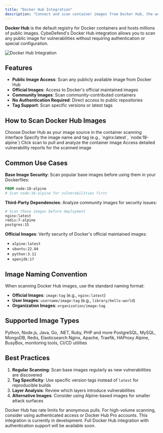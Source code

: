 ```yaml
---
title: "Docker Hub Integration"
description: "Connect and scan container images from Docker Hub, the world's largest public container registry."
---
```


**Docker Hub** is the default registry for Docker containers and hosts millions of public images. CybeDefend's Docker Hub integration allows you to scan any public image for vulnerabilities without requiring authentication or special configuration.

<Frame>
  <img src="/images/container-scanning/integrations/dockerhub.png" alt="Docker Hub Integration" style={{ borderRadius: '0.5rem' }} />
</Frame>

## Features

- **Public Image Access**: Scan any publicly available image from Docker Hub
- **Official Images**: Access to Docker's official maintained images
- **Community Images**: Scan community-contributed containers
- **No Authentication Required**: Direct access to public repositories
- **Tag Support**: Scan specific versions or latest tags

## How to Scan Docker Hub Images

<Steps>
  <Step title="Select Docker Hub">
    Choose Docker Hub as your image source in the container scanning interface
  </Step>
  
  <Step title="Enter Image Details">
    Specify the image name and tag (e.g., `nginx:latest`, `node:18-alpine`)
  </Step>
  
  <Step title="Initiate Scan">
    Click scan to pull and analyze the container image
  </Step>
  
  <Step title="Review Results">
    Access detailed vulnerability reports for the scanned image
  </Step>
</Steps>

## Common Use Cases

**Base Image Security**: Scan popular base images before using them in your Dockerfiles:
```dockerfile
FROM node:18-alpine
# Scan node:18-alpine for vulnerabilities first
```

**Third-Party Dependencies**: Analyze community images for security issues:
```bash
# Scan these images before deployment
nginx:latest
redis:7-alpine
postgres:15
```

**Official Images**: Verify security of Docker's official maintained images:
- `alpine:latest`
- `ubuntu:22.04`
- `python:3.11`
- `openjdk:17`

## Image Naming Convention

When scanning Docker Hub images, use the standard naming format:

- **Official Images**: `image:tag` (e.g., `nginx:latest`)
- **User Images**: `username/image:tag` (e.g., `library/hello-world`)
- **Organization Images**: `organization/image:tag`

## Supported Image Types

<CardGroup cols={2}>
  <Card title="Language Runtimes" icon="code">
    Python, Node.js, Java, Go, .NET, Ruby, PHP and more
  </Card>
  
  <Card title="Databases" icon="database">
    PostgreSQL, MySQL, MongoDB, Redis, Elasticsearch
  </Card>
  
  <Card title="Web Servers" icon="server">
    Nginx, Apache, Traefik, HAProxy
  </Card>
  
  <Card title="Tools & Utilities" icon="wrench">
    Alpine, BusyBox, monitoring tools, CI/CD utilities
  </Card>
</CardGroup>

## Best Practices

1. **Regular Scanning**: Scan base images regularly as new vulnerabilities are discovered
2. **Tag Specificity**: Use specific version tags instead of `latest` for reproducible builds
3. **Layer Analysis**: Review which layers introduce vulnerabilities
4. **Alternative Images**: Consider using Alpine-based images for smaller attack surfaces

<Warning>
Docker Hub has rate limits for anonymous pulls. For high-volume scanning, consider using authenticated access or Docker Hub Pro accounts.
</Warning>

<Note>
This integration is currently in development. Full Docker Hub integration with authentication support will be available soon.
</Note>
